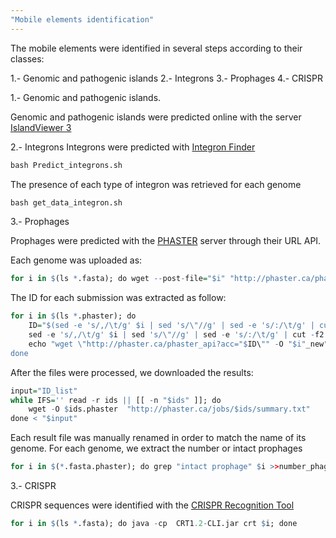 ---
"Mobile elements identification"
---
The mobile elements were identified in several steps according to their classes:

1.- Genomic and pathogenic islands
2.- Integrons
3.- Prophages
4.- CRISPR

1.- Genomic and pathogenic islands.

Genomic and pathogenic islands were predicted online with the server [IslandViewer 3](http://www.pathogenomics.sfu.ca/islandviewer/upload/)

2.- Integrons
Integrons were predicted with [Integron Finder](https://github.com/gem-pasteur/Integron_Finder)
  
```{r,eval=FALSE}
bash Predict_integrons.sh
```

The presence of each type of integron was retrieved for each genome
```{r,eval=FALSE}
bash get_data_integron.sh
```

3.- Prophages

Prophages were predicted with the [PHASTER](http://phaster.ca/) server through their URL API.

Each genome was uploaded as:
```{r,eval=FALSE}
for i in $(ls *.fasta); do wget --post-file="$i" "http://phaster.ca/phaster_api" -O $i.phaster; done
```

The ID for each submission was extracted as follow:
```{r,eval=FALSE}
for i in $(ls *.phaster); do
	ID="$(sed -e 's/,/\t/g' $i | sed 's/\"//g' | sed -e 's/:/\t/g' | cut -f2)"
	sed -e 's/,/\t/g' $i | sed 's/\"//g' | sed -e 's/:/\t/g' | cut -f2 >> ID_list
	echo "wget \"http://phaster.ca/phaster_api?acc="$ID\"" -O "$i"_new"
done

```

After the files were processed, we downloaded the results:

```{r,eval=FALSE}
input="ID_list"
while IFS='' read -r ids || [[ -n "$ids" ]]; do
	wget -O $ids.phaster  "http://phaster.ca/jobs/$ids/summary.txt"
done < "$input"

```

Each result file was manually renamed in order to match the name of its genome. For each genome, we extract the number or intact prophages

```{r,eval=FALSE}
for i in $(*.fasta.phaster); do grep "intact prophage" $i >>number_phages; done
```


3.- CRISPR

CRISPR sequences were identified with the [CRISPR Recognition Tool](http://www.room220.com/crt/)
```{r,eval=FALSE}
for i in $(ls *.fasta); do java -cp  CRT1.2-CLI.jar crt $i; done
```

